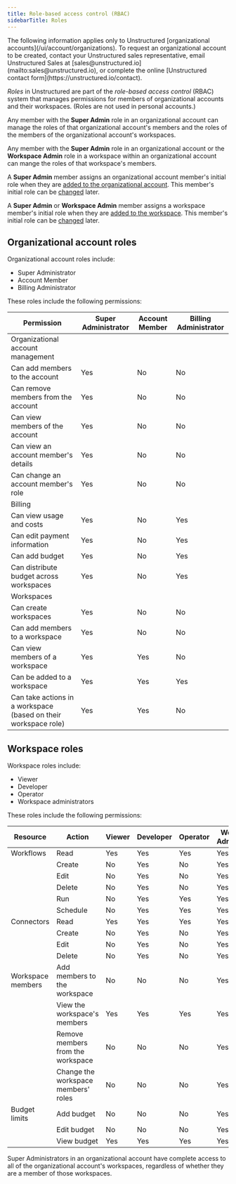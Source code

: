 ```yaml
---
title: Role-based access control (RBAC)
sidebarTitle: Roles
---
```


<Note>
    The following information applies only to Unstructured [organizational accounts](/ui/account/organizations). To request an organizational account to be created, 
    contact your Unstructured sales representative, email Unstructured Sales at [sales@unstructured.io](mailto:sales@unstructured.io), 
    or complete the online [Unstructured contact form](https://unstructured.io/contact).
</Note>

_Roles_ in Unstructured are part of the _role-based access control_ (RBAC) system that manages permissions for members of 
organizational accounts and their workspaces. (Roles are not used in personal accounts.)

Any member with the **Super Admin** role in an organizational account can manage the roles of that organizational account's members and the roles of the 
members of the organizational account's workspaces. 

Any member with the **Super Admin** role in an organizational account or the **Workspace Admin** role in a workspace within an 
organizational account can mange the roles of that workspace's members.

A **Super Admin** member assigns an organizational account member's initial role when they are [added to the organizational account](/ui/account/organizations#add-a-member-to-an-organizational-account). This member's 
initial role can be [changed](/ui/account/organizations#change-an-organizational-account-role-for-a-member) later.

A **Super Admin** or **Workspace Admin** member assigns a workspace member's initial role when they are [added to the workspace](/ui/account/workspaces#add-a-member-to-a-workspace). This 
member's initial role can be [changed](/ui/account/workspaces#change-a-workspace-role-for-a-member) later.

## Organizational account roles 

Organizational account roles include:

- Super Administrator
- Account Member
- Billing Administrator

These roles include the following permissions:

| Permission | Super Administrator | Account Member | Billing Administrator |
|---|---|---|---|
| Organizational account management | | | |
| Can add members to the account | <span class="yes-label">Yes</span> | <span class="no-label">No</span> | <span class="no-label">No</span> |
| Can remove members from the account | <span class="yes-label">Yes</span> | <span class="no-label">No</span> | <span class="no-label">No</span> |
| Can view members of the account | <span class="yes-label">Yes</span> | <span class="no-label">No</span> | <span class="no-label">No</span> |
| Can view an account member's details | <span class="yes-label">Yes</span> | <span class="no-label">No</span> | <span class="no-label">No</span> |
| Can change an account member's role | <span class="yes-label">Yes</span> | <span class="no-label">No</span> | <span class="no-label">No</span> |
| Billing | | | |
| Can view usage and costs | <span class="yes-label">Yes</span> | <span class="no-label">No</span> | <span class="yes-label">Yes</span> |
| Can edit payment information | <span class="yes-label">Yes</span> | <span class="no-label">No</span> | <span class="yes-label">Yes</span> |
| Can add budget | <span class="yes-label">Yes</span> | <span class="no-label">No</span> | <span class="yes-label">Yes</span> |
| Can distribute budget across workspaces | <span class="yes-label">Yes</span> | <span class="no-label">No</span> | <span class="yes-label">Yes</span> |
| Workspaces | | | |
| Can create workspaces | <span class="yes-label">Yes</span> | <span class="no-label">No</span> | <span class="no-label">No</span> |
| Can add members to a workspace | <span class="yes-label">Yes</span> | <span class="no-label">No</span> | <span class="no-label">No</span> |
| Can view members of a workspace | <span class="yes-label">Yes</span> | <span class="yes-label">Yes</span> | <span class="no-label">No</span> |
| Can be added to a workspace | <span class="yes-label">Yes</span> | <span class="yes-label">Yes</span> | <span class="yes-label">Yes</span> |
| Can take actions in a workspace (based on their workspace role) | <span class="yes-label">Yes</span> | <span class="yes-label">Yes</span> | <span class="no-label">No</span> |

## Workspace roles

Workspace roles include:

- Viewer
- Developer
- Operator
- Workspace administrators

These roles include the following permissions:

| Resource | Action | Viewer | Developer | Operator | Workspace Administrator |
|---|---|---|---|---|---|
| Workflows | Read | <span class="yes-label">Yes</span> | <span class="yes-label">Yes</span> | <span class="yes-label">Yes</span> | <span class="yes-label">Yes</span> |
| | Create | <span class="no-label">No</span> | <span class="yes-label">Yes</span> | <span class="no-label">No</span> | <span class="yes-label">Yes</span> |
| | Edit | <span class="no-label">No</span> | <span class="yes-label">Yes</span> | <span class="no-label">No</span> | <span class="yes-label">Yes</span> |
| | Delete | <span class="no-label">No</span> | <span class="yes-label">Yes</span> | <span class="no-label">No</span> | <span class="yes-label">Yes</span> | 
| | Run | <span class="no-label">No</span> | <span class="yes-label">Yes</span> | <span class="yes-label">Yes</span> | <span class="yes-label">Yes</span> | 
| | Schedule | <span class="no-label">No</span> | <span class="yes-label">Yes</span> | <span class="yes-label">Yes</span> | <span class="yes-label">Yes</span> | 
| Connectors | Read | <span class="yes-label">Yes</span> | <span class="yes-label">Yes</span> | <span class="yes-label">Yes</span> | <span class="yes-label">Yes</span> |
| | Create | <span class="no-label">No</span> | <span class="yes-label">Yes</span> | <span class="no-label">No</span> | <span class="yes-label">Yes</span> |
| | Edit | <span class="no-label">No</span> | <span class="yes-label">Yes</span> | <span class="no-label">No</span> | <span class="yes-label">Yes</span> |
| | Delete | <span class="no-label">No</span> | <span class="yes-label">Yes</span> | <span class="no-label">No</span> | <span class="yes-label">Yes</span> |
| Workspace members | Add members to the workspace | <span class="no-label">No</span> | <span class="no-label">No</span> | <span class="no-label">No</span> | <span class="yes-label">Yes</span> |
| | View the workspace's members | <span class="yes-label">Yes</span> | <span class="yes-label">Yes</span> | <span class="yes-label">Yes</span> | <span class="yes-label">Yes</span> |
| | Remove members from the workspace | <span class="no-label">No</span> | <span class="no-label">No</span> | <span class="no-label">No</span> | <span class="yes-label">Yes</span> |
| | Change the workspace members' roles | <span class="no-label">No</span> | <span class="no-label">No</span> | <span class="no-label">No</span> | <span class="yes-label">Yes</span> |
| Budget limits | Add budget | <span class="no-label">No</span> | <span class="no-label">No</span> | <span class="no-label">No</span> | <span class="yes-label">Yes</span> |
| | Edit budget | <span class="no-label">No</span> | <span class="no-label">No</span> | <span class="no-label">No</span> | <span class="yes-label">Yes</span> |
| | View budget | <span class="yes-label">Yes</span> | <span class="yes-label">Yes</span> | <span class="yes-label">Yes</span> | <span class="yes-label">Yes</span> |

Super Administrators in an organizational account have complete access to all of the organizational account's workspaces, regardless of whether they 
are a member of those workspaces.
